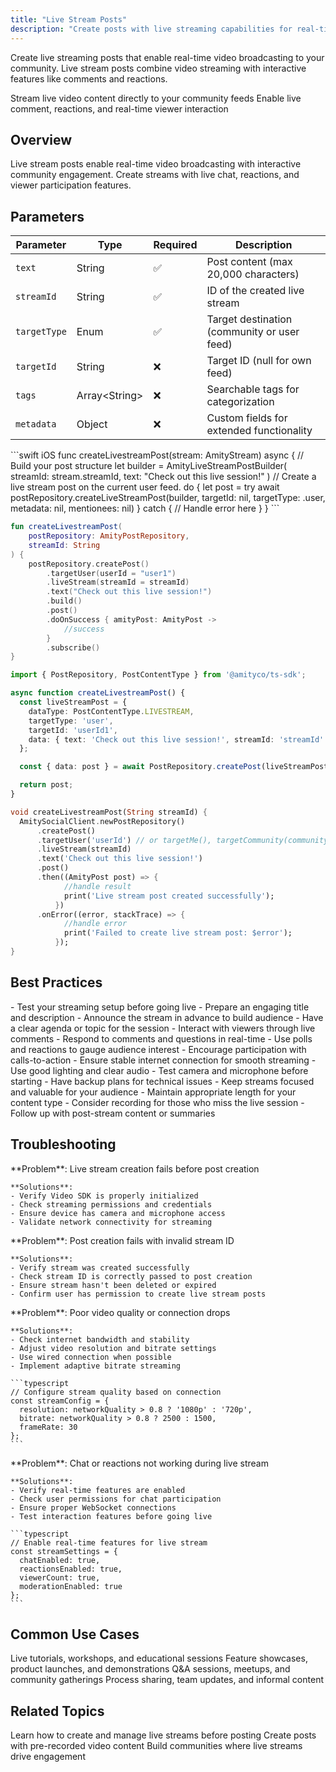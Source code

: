 ```yaml
---
title: "Live Stream Posts"
description: "Create posts with live streaming capabilities for real-time community engagement"
---
```


Create live streaming posts that enable real-time video broadcasting to your community. Live stream posts combine video streaming with interactive features like comments and reactions.

<CardGroup cols={2}>
  <Card title="Real-time Broadcasting" icon="circle-video">
    Stream live video content directly to your community feeds
  </Card>
  <Card title="Interactive Engagement" icon="comments">
    Enable live comment, reactions, and real-time viewer interaction
  </Card>
</CardGroup>

## Overview

Live stream posts enable real-time video broadcasting with interactive community engagement. Create streams with live chat, reactions, and viewer participation features.

## Parameters

| Parameter | Type | Required | Description |
|-----------|------|----------|-------------|
| `text` | String | ✅ | Post content (max 20,000 characters) |
| `streamId` | String | ✅ | ID of the created live stream |
| `targetType` | Enum | ✅ | Target destination (community or user feed) |
| `targetId` | String | ❌ | Target ID (null for own feed) |
| `tags` | Array\<String\> | ❌ | Searchable tags for categorization |
| `metadata` | Object | ❌ | Custom fields for extended functionality |

<CodeGroup>
```swift iOS
func createLivestreamPost(stream: AmityStream) async {
    // Build your post structure
    let builder = AmityLiveStreamPostBuilder(
        streamId: stream.streamId,
        text: "Check out this live session!"
    )
    // Create a live stream post on the current user feed.
    do {
        let post = try await postRepository.createLiveStreamPost(builder, targetId: nil, targetType: .user, metadata: nil, mentionees: nil)
    } catch {
        // Handle error here
    }
}
```

```kotlin Android
fun createLivestreamPost(
    postRepository: AmityPostRepository,
    streamId: String
) {
    postRepository.createPost()
        .targetUser(userId = "user1")
        .liveStream(streamId = streamId)
        .text("Check out this live session!")
        .build()
        .post()
        .doOnSuccess { amityPost: AmityPost ->
            //success
        }
        .subscribe()
}
```

```typescript TypeScript
import { PostRepository, PostContentType } from '@amityco/ts-sdk';

async function createLivestreamPost() {
  const liveStreamPost = {
    dataType: PostContentType.LIVESTREAM,
    targetType: 'user',
    targetId: 'userId1',
    data: { text: 'Check out this live session!', streamId: 'streamId' },
  };

  const { data: post } = await PostRepository.createPost(liveStreamPost);

  return post;
}
```

```dart Flutter
void createLivestreamPost(String streamId) {
  AmitySocialClient.newPostRepository()
      .createPost()
      .targetUser('userId') // or targetMe(), targetCommunity(communityId: String)
      .liveStream(streamId)
      .text('Check out this live session!')
      .post()
      .then((AmityPost post) => {
            //handle result
            print('Live stream post created successfully');
          })
      .onError((error, stackTrace) => {
            //handle error
            print('Failed to create live stream post: $error');
          });
}
```
</CodeGroup>

## Best Practices

<AccordionGroup>
  <Accordion title="Stream Preparation">
    - Test your streaming setup before going live
    - Prepare an engaging title and description
    - Announce the stream in advance to build audience
    - Have a clear agenda or topic for the session
  </Accordion>
  
  <Accordion title="Audience Engagement">
    - Interact with viewers through live comments
    - Respond to comments and questions in real-time
    - Use polls and reactions to gauge audience interest
    - Encourage participation with calls-to-action
  </Accordion>
  
  <Accordion title="Technical Quality">
    - Ensure stable internet connection for smooth streaming
    - Use good lighting and clear audio
    - Test camera and microphone before starting
    - Have backup plans for technical issues
  </Accordion>
  
  <Accordion title="Content Strategy">
    - Keep streams focused and valuable for your audience
    - Maintain appropriate length for your content type
    - Consider recording for those who miss the live session
    - Follow up with post-stream content or summaries
  </Accordion>
</AccordionGroup>

## Troubleshooting

<AccordionGroup>
  <Accordion title="Stream Creation Failures" icon="triangle-exclamation">
    **Problem**: Live stream creation fails before post creation
    
    **Solutions**:
    - Verify Video SDK is properly initialized
    - Check streaming permissions and credentials
    - Ensure device has camera and microphone access
    - Validate network connectivity for streaming

  </Accordion>
  
  <Accordion title="Post Creation with Invalid Stream" icon="link">
    **Problem**: Post creation fails with invalid stream ID
    
    **Solutions**:
    - Verify stream was created successfully
    - Check stream ID is correctly passed to post creation
    - Ensure stream hasn't been deleted or expired
    - Confirm user has permission to create live stream posts
  </Accordion>
  
  <Accordion title="Streaming Quality Issues" icon="video">
    **Problem**: Poor video quality or connection drops
    
    **Solutions**:
    - Check internet bandwidth and stability
    - Adjust video resolution and bitrate settings
    - Use wired connection when possible
    - Implement adaptive bitrate streaming
    
    ```typescript
    // Configure stream quality based on connection
    const streamConfig = {
      resolution: networkQuality > 0.8 ? '1080p' : '720p',
      bitrate: networkQuality > 0.8 ? 2500 : 1500,
      frameRate: 30
    };
    ```
  </Accordion>
  
  <Accordion title="Viewer Interaction Problems" icon="comments">
    **Problem**: Chat or reactions not working during live stream
    
    **Solutions**:
    - Verify real-time features are enabled
    - Check user permissions for chat participation
    - Ensure proper WebSocket connections
    - Test interaction features before going live
    
    ```typescript
    // Enable real-time features for live stream
    const streamSettings = {
      chatEnabled: true,
      reactionsEnabled: true,
      viewerCount: true,
      moderationEnabled: true
    };
    ```
  </Accordion>
</AccordionGroup>

## Common Use Cases

<CardGroup cols={2}>
  <Card title="Educational Content" icon="graduation-cap">
    Live tutorials, workshops, and educational sessions
  </Card>
  <Card title="Product Demos" icon="presentation-screen">
    Feature showcases, product launches, and demonstrations
  </Card>
  <Card title="Community Events" icon="calendar">
    Q&A sessions, meetups, and community gatherings
  </Card>
  <Card title="Behind the Scenes" icon="eye">
    Process sharing, team updates, and informal content
  </Card>
</CardGroup>

## Related Topics

<CardGroup cols={3}>
  <Card title="Video SDK" href="/social-plus-sdk/video/README" icon="video">
    Learn how to create and manage live streams before posting
  </Card>
  <Card title="Video Posts" href="./video-post" icon="film">
    Create posts with pre-recorded video content
  </Card>
  <Card title="Community Engagement" href="/social-plus-sdk/social/communities-spaces/overview" icon="users">
    Build communities where live streams drive engagement
  </Card>
</CardGroup>